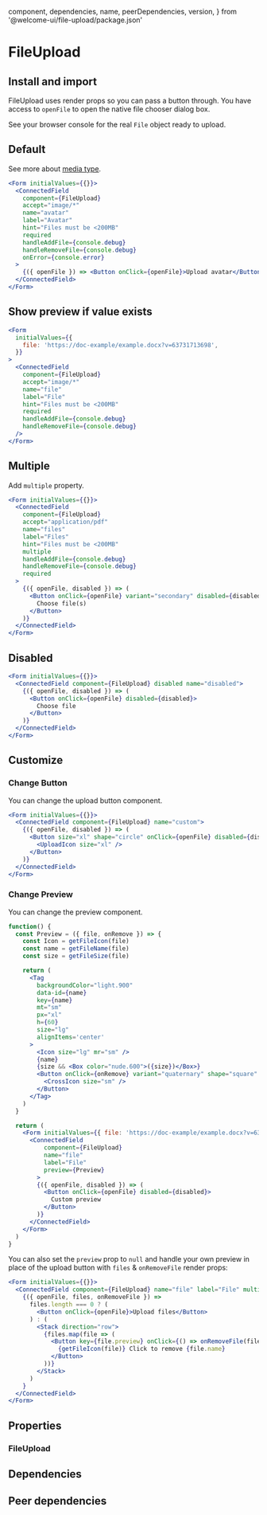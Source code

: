 
  component,
  dependencies,
  name,
  peerDependencies,
  version,
} from '@welcome-ui/file-upload/package.json'

# FileUpload

<tagversion version={version} name={name} component={component} />

## Install and import

<usage component={component} name={name} peerDependencies={peerDependencies} />

FileUpload uses render props so you can pass a button through. You have access to `openFile` to open the native file chooser dialog box.

See your browser console for the real `File` object ready to upload.

## Default

See more about [media type](https://www.iana.org/assignments/media-types/media-types.xhtml).

```jsx
<Form initialValues={{}}>
  <ConnectedField
    component={FileUpload}
    accept="image/*"
    name="avatar"
    label="Avatar"
    hint="Files must be <200MB"
    required
    handleAddFile={console.debug}
    handleRemoveFile={console.debug}
    onError={console.error}
  >
    {({ openFile }) => <Button onClick={openFile}>Upload avatar</Button>}
  </ConnectedField>
</Form>
```

## Show preview if value exists

```jsx
<Form
  initialValues={{
    file: 'https://doc-example/example.docx?v=63731713698',
  }}
>
  <ConnectedField
    component={FileUpload}
    accept="image/*"
    name="file"
    label="File"
    hint="Files must be <200MB"
    required
    handleAddFile={console.debug}
    handleRemoveFile={console.debug}
  />
</Form>
```

## Multiple

Add `multiple` property.

```jsx
<Form initialValues={{}}>
  <ConnectedField
    component={FileUpload}
    accept="application/pdf"
    name="files"
    label="Files"
    hint="Files must be <200MB"
    multiple
    handleAddFile={console.debug}
    handleRemoveFile={console.debug}
    required
  >
    {({ openFile, disabled }) => (
      <Button onClick={openFile} variant="secondary" disabled={disabled}>
        Choose file(s)
      </Button>
    )}
  </ConnectedField>
</Form>
```

## Disabled

```jsx
<Form initialValues={{}}>
  <ConnectedField component={FileUpload} disabled name="disabled">
    {({ openFile, disabled }) => (
      <Button onClick={openFile} disabled={disabled}>
        Choose file
      </Button>
    )}
  </ConnectedField>
</Form>
```

## Customize

### Change Button

You can change the upload button component.

```jsx
<Form initialValues={{}}>
  <ConnectedField component={FileUpload} name="custom">
    {({ openFile, disabled }) => (
      <Button size="xl" shape="circle" onClick={openFile} disabled={disabled}>
        <UploadIcon size="xl" />
      </Button>
    )}
  </ConnectedField>
</Form>
```

### Change Preview

You can change the preview component.

```jsx
function() {
  const Preview = ({ file, onRemove }) => {
    const Icon = getFileIcon(file)
    const name = getFileName(file)
    const size = getFileSize(file)

    return (
      <Tag
        backgroundColor="light.900"
        data-id={name}
        key={name}
        mt="sm"
        px="xl"
        h={60}
        size="lg"
        alignItems='center'
      >
        <Icon size="lg" mr="sm" />
        {name}
        {size && <Box color="nude.600">({size})</Box>}
        <Button onClick={onRemove} variant="quaternary" shape="square" ml="xxl" size="sm">
          <CrossIcon size="sm" />
        </Button>
      </Tag>
    )
  }

  return (
    <Form initialValues={{ file: 'https://doc-example/example.docx?v=63731713698' }}>
      <ConnectedField
          component={FileUpload}
          name="file"
          label="File"
          preview={Preview}
        >
        {({ openFile, disabled }) => (
          <Button onClick={openFile} disabled={disabled}>
            Custom preview
          </Button>
        )}
      </ConnectedField>
    </Form>
  )
}
```

You can also set the `preview` prop to `null` and handle your own preview in place of the upload button with `files` & `onRemoveFile` render props:

```jsx
<Form initialValues={{}}>
  <ConnectedField component={FileUpload} name="file" label="File" multiple preview={null}>
    {({ openFile, files, onRemoveFile }) =>
      files.length === 0 ? (
        <Button onClick={openFile}>Upload files</Button>
      ) : (
        <Stack direction="row">
          {files.map(file => (
            <Button key={file.preview} onClick={() => onRemoveFile(file)}>
              {getFileIcon(file)} Click to remove {file.name}
            </Button>
          ))}
        </Stack>
      )
    }
  </ConnectedField>
</Form>
```

## Properties

### FileUpload

<props propTypes={props.propTypes.FileUpload} />

## Dependencies

<dependencies dependencies={dependencies} />

## Peer dependencies

<dependencies dependencies={peerDependencies} />
